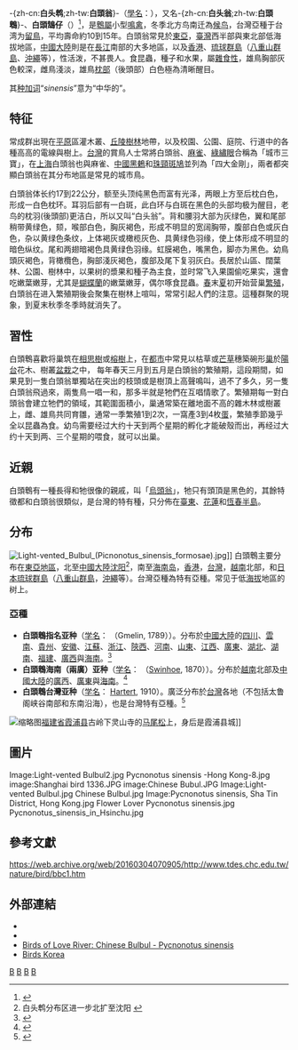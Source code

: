 
{{Otheruses|subject=鸟类白头翁|other=同名的中草药植物|白头翁 (植物)}}
{{overlinked|time=2020-03-25T04:14:41+00:00}}
{{noteTA
|G1 = LS
|T=zh-cn:白头鹎; zh-tw:白頭翁; zh-hk:白頭鵯; 
|1=zh-cn:白头鹎; zh-tw:白頭翁; zh-hk:白頭鵯; 
}}
{{speciesbox
| status = LC
| status_system = iucn3.1
| status_ref = <ref>{{IUCN|id=22712643|title=''Pycnonotus sinensis'' |assessor=BirdLife International |assessor-link=BirdLife International |version=2018.2 |year=2018 |accessdate=9 August 2018}} 数据库資料包含說明此物種被編入無危級別的原因</ref>
| image = Chinese Bubul.JPG
| genus = Pycnonotus
| species = sinensis
| authority = [[Johann_Friedrich_Gmelin|Gmelin]], 1789
| synonyms = * ''Muscicapa sinensis''
}}
-{zh-cn:'''白头鹎''';zh-tw:'''白頭翁'''}-（[[學名|學名]]：''{{lang|la|Pycnonotus sinensis}}''），又名-{zh-cn:'''白头翁''';zh-tw:'''白頭鵯'''}-、'''白頭鵠仔'''（{{lang-nan-tw|pe̍h-thâu-khok-á}}）<ref>{{Cite web |url=http://twblg.dict.edu.tw/holodict_new/result_detail.jsp?n_no=2026&curpage=1&sample=%E7%99%BD%E9%A0%AD%E9%B5%A0%E4%BB%94&radiobutton=1&querytarget=1&limit=20&pagenum=1&rowcount=1 |title=白頭鵠仔－臺灣閩南語常用詞辭典 |access-date=2022-01-18 |archive-date=2019-12-07 |archive-url=https://web.archive.org/web/20191207174243/https://twblg.dict.edu.tw/holodict_new/result_detail.jsp?n_no=2026&curpage=1&sample=%E7%99%BD%E9%A0%AD%E9%B5%A0%E4%BB%94&radiobutton=1&querytarget=1&limit=20&pagenum=1&rowcount=1 |dead-url=no }}</ref>，是[[鵯屬|鵯屬]]小型[[鳴禽|鳴禽]]，冬季北方鸟南迁為[[候鸟|候鸟]]，台灣亞種于台湾为[[留鳥|留鳥]]，平均壽命約10到15年。白頭翁常見於[[東亞|東亞]]，[[臺灣|臺灣]]西半部與東北部低海拔地區，[[中國大陸|中國大陸]]則是在[[長江|長江]]南部的大多地區，以及[[香港|香港]]、[[琉球群島|琉球群島]]（[[八重山群島|八重山群島]]、[[沖繩|沖繩]]等），性活泼，不甚畏人。食昆蟲，種子和水果，屬[[雜食性|雜食性]]，雄鳥胸部灰色較深，雌鳥淺淡，雄鳥[[枕骨|枕部]]（後頭部）白色極為清晰醒目。

其[[种加词|种加词]]“''sinensis''”意为“中华的”。

==特征==
常成群出現在[[平原|平原]]區灌木叢、[[丘陵|丘陵]][[樹林|樹林]]地帶，以及校園、公園、庭院、行道中的各種高高的電線與樹上。[[台灣|台灣]]的賞鳥人士常將白頭翁、[[麻雀|麻雀]]、[[綠繡眼|綠繡眼]]合稱為「城市三寶」，在[[上海|上海]]白頭翁也與麻雀、[[中國黑鶇|中國黑鶇]]和[[珠頸斑鳩|珠頸斑鳩]]並列為「四大金剛」，兩者都突顯白頭翁在其分布地區是常見的城市鳥。

白頭翁体长约17到22公分，额至头顶纯黑色而富有光泽，两眼上方至后枕白色，形成一白色枕环。耳羽后部有一白斑，此白环与白斑在黑色的头部均极为醒目，老鸟的枕羽(後頭部)更洁白，所以又叫“白头翁”。背和腰羽大部为灰绿色，翼和尾部稍带黄绿色，颏，喉部白色，胸灰褐色，形成不明显的宽阔胸带，腹部白色或灰白色，杂以黄绿色条纹，上体褐灰或橄榄灰色、具黄绿色羽缘，使上体形成不明显的暗色纵纹。尾和两翅暗褐色具黄绿色羽缘。虹膜褐色，嘴黑色，脚亦为黑色。幼鳥頭灰褐色，背橄欖色，胸部淺灰褐色，腹部及尾下复羽灰白。長居於山區、闊葉林、公園、樹林中，以果树的漿果和種子為主食，並时常飞入果園偷吃果实，還會吃嫩葉嫩芽，尤其是[[蝴蝶蘭|蝴蝶蘭]]的嫩葉嫩芽，偶尔啄食昆蟲。[[春|春]]末[[夏|夏]]初开始营巢[[繁殖|繁殖]]，白頭翁在进入繁殖期後会聚集在樹林上喧叫，常常引起人們的注意。這種群聚的現象，到夏末秋季冬季時就消失了。

==習性==

白頭鵯喜歡将巢筑在[[相思樹|相思樹]]或[[榕樹|榕樹]]上，在[[都市|都市]]中常見以枯草或[[芒草|芒草]]穗築碗形[[巢|巢]]於[[陽台|陽台]]花木、樹叢[[盆栽|盆栽]]之中， 每年春天三月到五月是白頭翁的繁殖期，這段期間，如果見到一隻白頭翁單獨站在突出的枝頭或是樹頂上高聲鳴叫，過不了多久，另一隻白頭翁飛過來，兩隻鳥一唱一和，那多半就是牠們在互唱情歌了。繁殖期每一對白頭翁會建立牠們的領域，其範圍面積小，巢通常築在離地面不高的雜木林或樹叢上，雌、雄鳥共同育雛，通常一季繁殖1到2次，一窩產3到4枚[[蛋|蛋]]，繁殖季節幾乎全以昆蟲為食。幼鸟需要经过大约十天到两个星期的孵化才能破殼而出，再经过大约十天到两、三个星期的喂食，就可以出巢。

==近親==
白頭鵯有一種長得和牠很像的親戚，叫「[[烏頭翁|烏頭翁]]」，牠只有頭頂是黑色的，其餘特徵都和白頭翁很類似，是台灣的特有種，只分佈在[[臺東縣|臺東]]、[[花蓮縣|花蓮]]和[[恆春半島|恆春半島]]。

==分布==
[[File:Light-vented_Bulbul_(Picnonotus_sinensis_formosae).jpg|thumb]]]]
白頭鵯主要分布在[[東亞地區|東亞地區]]，北至[[中國大陸|中國大陸]][[沈阳|沈阳]]<ref>白头鹎分布区进一步北扩至沈阳
{{cite web | url = http://www.cnki.com.cn/Article/CJFDTotal-BIRD201301013.htm | title = 白头鹎分布区进一步北扩至沈阳 | work = 《动物学杂志》 | publisher = 中国科学院动物研究所;中国动物学会 | access-date = 2013-07-25 | archive-date = 2020-10-12 | archive-url = https://web.archive.org/web/20201012100712/http://www.cnki.com.cn/Article/CJFDTOTAL-BIRD201301013.htm | dead-url = no }}</ref>，南至[[海南岛|海南岛]]，[[香港|香港]]，[[台灣|台灣]]，[[越南|越南]]北部，和[[日本|日本]][[琉球群島|琉球群島]]（[[八重山群島|八重山群島]]，[[沖繩|沖繩]]等）。台灣亞種為特有亞種。常见于低[[海拔|海拔]]地區的树上。

===亞種===
*'''白頭鵯指名亚种'''（[[学名|学名]]：{{lang|la|''Pycnonotus sinensis sinensis''}} （Gmelin, 1789））。分布於[[中國大陸|中國大陸]]的[[四川|四川]]、[[雲南|雲南]]、[[貴州|貴州]]、[[安徽|安徽]]、[[江蘇|江蘇]]、[[浙江|浙江]]、[[陝西|陝西]]、[[河南|河南]]、[[山東|山東]]、[[江西|江西]]、[[廣東|廣東]]、[[湖北|湖北]]、[[湖南|湖南]]、[[福建|福建]]、[[廣西|廣西]]與[[海南|海南]]。<ref name='id2728'>{{cite web | url = http://www.bioinfo.cn/db05/BjdwSpecies.php?action=view&id=2728 | title = 白头鹎指名亚种 | work = 《中国动物物种编目数据库》 | publisher = 中国科学院微生物研究所 | author = 中国科学院动物研究所 | accessdate = 2009-04-11 |archiveurl=https://web.archive.org/web/20160305054610/http://www.bioinfo.cn/db05/BjdwSpecies.php?action=view&id=2728 |archivedate=2016-03-05 |deadurl=yes}}</ref>
*'''白頭鵯海南（兩廣）亚种'''（[[学名|学名]]：{{lang|la|''Pycnonotus sinensis hainanus''}} （[[Swinhoe|Swinhoe]], 1870））。分布於[[越南|越南]]北部及[[中國大陸|中國大陸]]的[[廣西|廣西]]、[[廣東|廣東]]與[[海南|海南]]。<ref name='id2727'>{{cite web | url = http://www.bioinfo.cn/db05/BjdwSpecies.php?action=view&id=2727 | title = 白头鹎两广亚种 | work = 《中国动物物种编目数据库》 | publisher = 中国科学院微生物研究所 | author = 中国科学院动物研究所 | accessdate = 2009-04-11 |archiveurl=https://web.archive.org/web/20160305062123/http://www.bioinfo.cn/db05/BjdwSpecies.php?action=view&id=2727 |archivedate=2016-03-05 |deadurl=yes}}</ref>
*'''白頭鵯台灣亚种'''（[[学名|学名]]：{{lang|la|''Pycnonotus sinensis formosae''}} [[Ernst_Hartert|Hartert]], 1910）。廣泛分布於[[台灣|台灣]]各地（不包括太鲁阁峡谷南部和东南沿海），也是台灣特有亞種。<ref>{{TaiBNET| zh= 白頭翁（白頭鵯） | id= 380439 | binomial=  Pycnonotus sinensis formosae | authority=Hartert, 1910 | var= | accessdate=2013-01-24}}</ref>
[[File:Chinese_Bulbul_and_Pine_Tree_01.jpg|缩略图]][[福建省|福建省]][[霞浦县|霞浦县]]古岭下灵山寺的[[马尾松|马尾松]]上，身后是霞浦县城]]

==圖片==

<gallery>
Image:Light-vented Bulbul2.jpg
Pycnonotus sinensis -Hong Kong-8.jpg
image:Shanghai bird 1336.JPG
image:Chinese Bubul.JPG
Image:Light-vented Bulbul.jpg
Chinese Bulbul.jpg
Image:Pycnonotus sinensis, Sha Tin District, Hong Kong.jpg
Flower Lover Pycnonotus sinensis.jpg 
Pycnonotus_sinensis_in_Hsinchu.jpg
</gallery>

==參考文獻==
{{reflist}}
{{commons category|Pycnonotus sinensis}}https://web.archive.org/web/20160304070905/http://www.tdes.chc.edu.tw/nature/bird/bbc1.htm

==外部連結==
* {{cite web | url=http://libproject.hkbu.edu.hk/was40/detail?lang=ch&channelid=1288&searchword=herb_id=D00435 | title=白頭鵯 Baitouweng | publisher=藥用植物圖像數據庫 (香港浸會大學中醫藥學院) | accessdate=November 28, 2011 | archive-date=2021-06-02 | archive-url=https://web.archive.org/web/20210602212518/https://libproject.hkbu.edu.hk/was40/detail?lang=ch&channelid=1288&searchword=herb_id=D00435 | dead-url=no }}
* {{cite web | url=http://libproject.hkbu.edu.hk/was40/detail?channelid=35734&searchword=herb_id=D00402 | title=白頭鵯 Chinese Pulsatilla Root | publisher=中藥標本數據庫 (香港浸會大學中醫藥學院) | accessdate=November 28, 2011 | archive-date=2019-10-02 | archive-url=https://web.archive.org/web/20191002042517/http://libproject.hkbu.edu.hk/was40/detail?channelid=35734&searchword=herb_id=D00402 | dead-url=no }}
* [https://web.archive.org/web/20060507201154/http://www.loveriver.info/06enoecology/enbirds_d1.htm Birds of Love River: Chinese Bulbul - Pycnonotus sinensis]
* [http://www.birdskorea.org/chinbul27.asp Birds Korea] {{Wayback|url=http://www.birdskorea.org/chinbul27.asp |date=20070926224102 }}
{{Taxonbar|from=Q1061015}}

[[Category:鵯屬|B]]
[[Category:台灣特有亞種|B]]
[[Category:廣東動物|B]]
[[Category:1789年描述的鸟类|B]]
